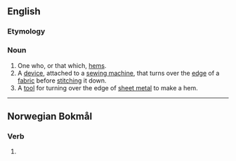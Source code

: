 {{also|Hemmer}}
==English==

===Etymology===
{{suffix|en|hem|er}}

===Noun===
{{en-noun}}

# One who, or that which, [[hem]]s.
# A [[device]], attached to a [[sewing machine]], that turns over the [[edge]] of a [[fabric]] before [[stitch]]ing it down.
# A [[tool]] for turning over the edge of [[sheet metal]] to make a hem.

----

==Norwegian Bokmål==

===Verb===
{{nb-verb-form}}

# {{present tense of|hemme|lang=nb}}